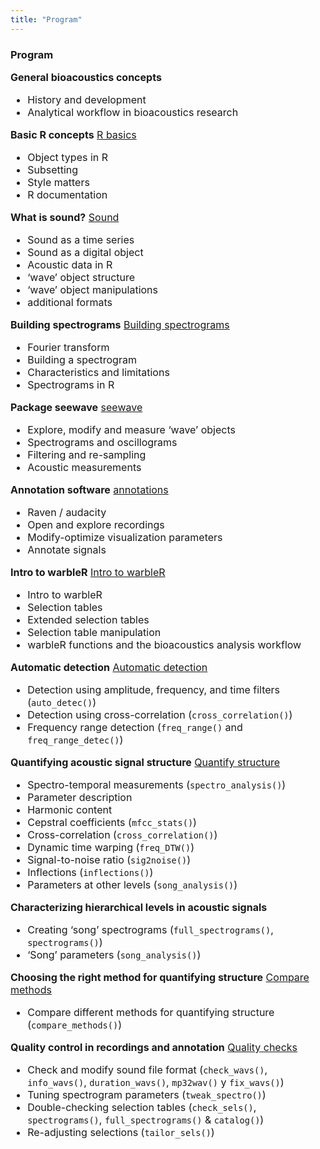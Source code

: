 ```yaml
---
title: "Program"
---
```


### Program

<font size="3.5">

**General bioacoustics concepts**

-   History and development
-   Analytical workflow in bioacoustics research

**Basic R concepts**
<a href="https://github.com/maRce10/BOKU_bioacoustics_2022/blob/master/tutorials/R-basics.html" class="btn btn-warning btn-xs" role="button">R
basics</a>

-   Object types in R
-   Subsetting
-   Style matters
-   R documentation

**What is sound?**
<a href="https://www.dropbox.com/s/yw3vfa5olbocm8q/Sound_in_R.html?dl=0" class="btn btn-warning btn-xs" role="button">Sound</a>

-   Sound as a time series
-   Sound as a digital object
-   Acoustic data in R
-   ‘wave’ object structure
-   ‘wave’ object manipulations
-   additional formats

**Building spectrograms**
<a href="https://marceloarayasalas.weebly.com/uploads/2/5/5/2/25524573/spectrograms.html" class="btn btn-warning btn-xs" role="button">Building
spectrograms</a>

-   Fourier transform
-   Building a spectrogram
-   Characteristics and limitations
-   Spectrograms in R

**Package seewave**
<a href="https://marceloarayasalas.weebly.com/uploads/2/5/5/2/25524573/seewave.html" class="btn btn-warning btn-xs" role="button">seewave</a>

-   Explore, modify and measure ‘wave’ objects
-   Spectrograms and oscillograms
-   Filtering and re-sampling
-   Acoustic measurements

**Annotation software**
<a href="https://www.dropbox.com/s/7l921d584oh6djq/Annotations.html?dl=0" class="btn btn-warning btn-xs" role="button">annotations</a>

-   Raven / audacity
-   Open and explore recordings
-   Modify-optimize visualization parameters
-   Annotate signals

**Intro to warbleR**
<a href="https://ndownloader.figshare.com/files/27066653" class="btn btn-warning btn-xs" role="button">Intro
to warbleR</a>

-   Intro to warbleR
-   Selection tables
-   Extended selection tables
-   Selection table manipulation
-   warbleR functions and the bioacoustics analysis workflow

**Automatic detection**
<a href="https://ndownloader.figshare.com/files/27242135" class="btn btn-warning btn-xs" role="button">Automatic
detection</a>

-   Detection using amplitude, frequency, and time filters
    (`auto_detec()`)
-   Detection using cross-correlation (`cross_correlation()`)
-   Frequency range detection (`freq_range()` and `freq_range_detec()`)

**Quantifying acoustic signal structure**
<a href="https://ndownloader.figshare.com/files/27232883" class="btn btn-warning btn-xs" role="button">Quantify
structure</a>

-   Spectro-temporal measurements (`spectro_analysis()`)
-   Parameter description
-   Harmonic content
-   Cepstral coefficients (`mfcc_stats()`)
-   Cross-correlation (`cross_correlation()`)
-   Dynamic time warping (`freq_DTW()`)
-   Signal-to-noise ratio (`sig2noise()`)
-   Inflections (`inflections()`)
-   Parameters at other levels (`song_analysis()`)

**Characterizing hierarchical levels in acoustic signals**

-   Creating ‘song’ spectrograms (`full_spectrograms()`,
    `spectrograms()`)
-   ‘Song’ parameters (`song_analysis()`)

**Choosing the right method for quantifying structure**
<a href="https://ndownloader.figshare.com/files/27262301" class="btn btn-warning btn-xs" role="button">Compare
methods</a>

-   Compare different methods for quantifying structure
    (`compare_methods()`)

**Quality control in recordings and annotation**
<a href="https://ndownloader.figshare.com/files/27263603" class="btn btn-warning btn-xs" role="button">Quality
checks</a>

-   Check and modify sound file format (`check_wavs()`, `info_wavs()`,
    `duration_wavs()`, `mp32wav()` y `fix_wavs()`)
-   Tuning spectrogram parameters (`tweak_spectro()`)
-   Double-checking selection tables (`check_sels()`, `spectrograms()`,
    `full_spectrograms()` & `catalog()`)
-   Re-adjusting selections (`tailor_sels()`)